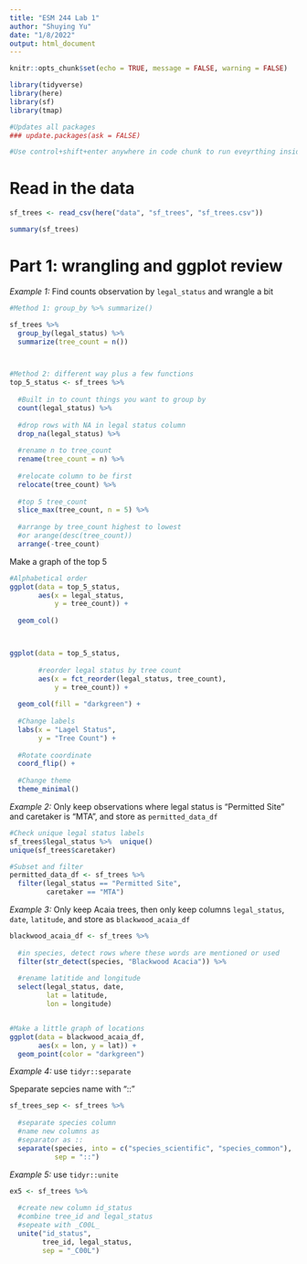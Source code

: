 ```yaml
---
title: "ESM 244 Lab 1"
author: "Shuying Yu"
date: "1/8/2022"
output: html_document
---
```


```r
knitr::opts_chunk$set(echo = TRUE, message = FALSE, warning = FALSE)

library(tidyverse)
library(here)
library(sf)
library(tmap)

#Updates all packages
### update.packages(ask = FALSE)

#Use control+shift+enter anywhere in code chunk to run eveyrthing inside chunk
```


# Read in the data

```r
sf_trees <- read_csv(here("data", "sf_trees", "sf_trees.csv"))
```


```r
summary(sf_trees)
```


# Part 1: wrangling and ggplot review

*Example 1:* Find counts observation by `legal_status` and wrangle a bit

```r
#Method 1: group_by %>% summarize()

sf_trees %>% 
  group_by(legal_status) %>% 
  summarize(tree_count = n())



#Method 2: different way plus a few functions
top_5_status <- sf_trees %>% 
  
  #Built in to count things you want to group by
  count(legal_status) %>% 
  
  #drop rows with NA in legal status column
  drop_na(legal_status) %>% 
  
  #rename n to tree_count
  rename(tree_count = n) %>% 
  
  #relocate column to be first
  relocate(tree_count) %>% 
  
  #top 5 tree_count
  slice_max(tree_count, n = 5) %>% 
  
  #arrange by tree_count highest to lowest
  #or arange(desc(tree_count))
  arrange(-tree_count)
```


Make a graph of the top 5

```r
#Alphabetical order
ggplot(data = top_5_status,
       aes(x = legal_status,
           y = tree_count)) +
  
  geom_col()



ggplot(data = top_5_status,
       
       #reorder legal status by tree count
       aes(x = fct_reorder(legal_status, tree_count),
           y = tree_count)) +
  
  geom_col(fill = "darkgreen") +
  
  #Change labels
  labs(x = "Lagel Status",
       y = "Tree Count") +
  
  #Rotate coordinate
  coord_flip() +
  
  #Change theme
  theme_minimal()
```

*Example 2:* Only keep observations where legal status is "Permitted Site" and caretaker is "MTA", and store as `permitted_data_df`


```r
#Check unique legal status labels
sf_trees$legal_status %>%  unique()
unique(sf_trees$caretaker)

#Subset and filter
permitted_data_df <- sf_trees %>% 
  filter(legal_status == "Permitted Site",
         caretaker == "MTA")
```

*Example 3:* Only keep Acaia trees, then only keep columns `legal_status`, `date`, `latitude`, and store as `blackwood_acaia_df`

```r
blackwood_acaia_df <- sf_trees %>% 
  
  #in species, detect rows where these words are mentioned or used 
  filter(str_detect(species, "Blackwood Acacia")) %>% 
  
  #rename latitide and longitude
  select(legal_status, date,
         lat = latitude,
         lon = longitude)


#Make a little graph of locations
ggplot(data = blackwood_acaia_df,
       aes(x = lon, y = lat)) +
  geom_point(color = "darkgreen")
```

*Example 4:* use `tidyr::separate`

Speparate sepcies name with "::"

```r
sf_trees_sep <- sf_trees %>% 
  
  #separate species column
  #name new columns as
  #separator as ::
  separate(species, into = c("species_scientific", "species_common"),
           sep = "::")
```


*Example 5:* use `tidyr::unite`

```r
ex5 <- sf_trees %>% 
  
  #create new column id_status
  #combine tree_id and legal_status
  #sepeate with _C00L_
  unite("id_status",
        tree_id, legal_status,
        sep = "_C00L")
```

























